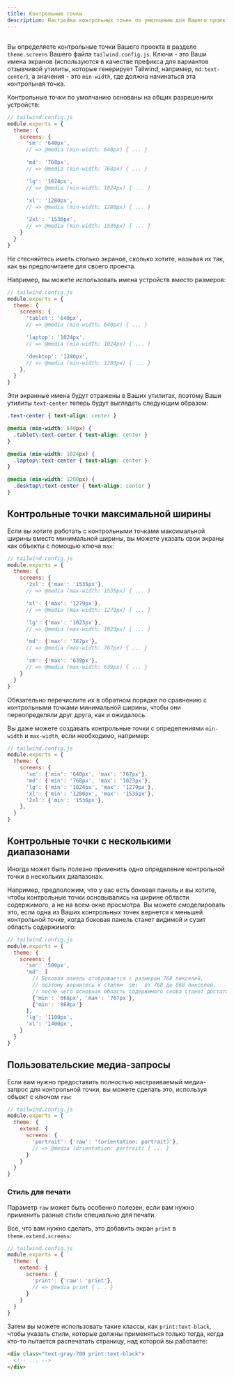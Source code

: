 ```yaml
---
title: Контрольные точки
description: Настройка контрольных точек по умолчанию для Вашего проекта.
---
```



## <Heading hidden>Базовая кастомизация</Heading>

Вы определяете контрольные точки Вашего проекта в разделе `theme.screens` Вашего файла `tailwind.config.js`. Ключи - это Ваши имена экранов (используются в качестве префикса для вариантов отзывчивой утилиты, которые генерирует Tailwind, например, `md:text-center`), а значения - это `min-width`, где должна начинаться эта контрольная точка.

Контрольные точки по умолчанию основаны на общих разрешениях устройств:

```js
// tailwind.config.js
module.exports = {
  theme: {
    screens: {
      'sm': '640px',
      // => @media (min-width: 640px) { ... }

      'md': '768px',
      // => @media (min-width: 768px) { ... }

      'lg': '1024px',
      // => @media (min-width: 1024px) { ... }

      'xl': '1280px',
      // => @media (min-width: 1280px) { ... }

      '2xl': '1536px',
      // => @media (min-width: 1536px) { ... }
    }
  }
}
```

Не стесняйтесь иметь столько экранов, сколько хотите, называя их так, как вы предпочитаете для своего проекта.

Например, вы можете использовать имена устройств вместо размеров:

```js
// tailwind.config.js
module.exports = {
  theme: {
    screens: {
      'tablet': '640px',
      // => @media (min-width: 640px) { ... }

      'laptop': '1024px',
      // => @media (min-width: 1024px) { ... }

      'desktop': '1280px',
      // => @media (min-width: 1280px) { ... }
    },
  }
}
```

Эти экранные имена будут отражены в Ваших утилитах, поэтому Ваши утилиты `text-center` теперь будут выглядеть следующим образом:

```css
.text-center { text-align: center }

@media (min-width: 640px) {
  .tablet\:text-center { text-align: center }
}

@media (min-width: 1024px) {
  .laptop\:text-center { text-align: center }
}

@media (min-width: 1280px) {
  .desktop\:text-center { text-align: center }
}
```

## Контрольные точки максимальной ширины

Если вы хотите работать с контрольными точками максимальной ширины вместо минимальной ширины, вы можете указать свои экраны как объекты с помощью ключа `max`:

```js
// tailwind.config.js
module.exports = {
  theme: {
    screens: {
      '2xl': {'max': '1535px'},
      // => @media (max-width: 1535px) { ... }

      'xl': {'max': '1279px'},
      // => @media (max-width: 1279px) { ... }

      'lg': {'max': '1023px'},
      // => @media (max-width: 1023px) { ... }

      'md': {'max': '767px'},
      // => @media (max-width: 767px) { ... }

      'sm': {'max': '639px'},
      // => @media (max-width: 639px) { ... }
    }
  }
}
```

Обязательно перечислите их в обратном порядке по сравнению с контрольными точками минимальной ширины, чтобы они переопределяли друг друга, как и ожидалось.

Вы даже можете создавать контрольные точки с определениями `min-width` и `max-width`, если необходимо, например:

```js
// tailwind.config.js
module.exports = {
  theme: {
    screens: {
      'sm': {'min': '640px', 'max': '767px'},
      'md': {'min': '768px', 'max': '1023px'},
      'lg': {'min': '1024px', 'max': '1279px'},
      'xl': {'min': '1280px', 'max': '1535px'},
      '2xl': {'min': '1536px'},
    },
  }
}
```

## Контрольные точки с несколькими диапазонами

Иногда может быть полезно применить одно определение контрольной точки в нескольких диапазонах.

Например, предположим, что у вас есть боковая панель и вы хотите, чтобы контрольные точки основывались на ширине области содержимого, а не на всем окне просмотра. Вы можете смоделировать это, если одна из Ваших контрольных точек вернется к меньшей контрольной точке, когда боковая панель станет видимой и сузит область содержимого:

```js
// tailwind.config.js
module.exports = {
  theme: {
    screens: {
      'sm': '500px',
      'md': [
        // Боковая панель отображается с размером 768 пикселей,
        // поэтому вернитесь к стилям `sm:` от 768 до 868 пикселей,
        // после чего основная область содержимого снова станет достаточно широкой для применения стилей `md:`.
        {'min': '668px', 'max': '767px'},
        {'min': '868px'}
      ],
      'lg': '1100px',
      'xl': '1400px',
    }
  }
}
```

## Пользовательские медиа-запросы

Если вам нужно предоставить полностью настраиваемый медиа-запрос для контрольной точки, вы можете сделать это, используя объект с ключом `raw`:

```js
// tailwind.config.js
module.exports = {
  theme: {
    extend: {
      screens: {
        'portrait': {'raw': '(orientation: portrait)'},
        // => @media (orientation: portrait) { ... }
      }
    }
  }
}
```

### Стиль для печати

Параметр `raw` может быть особенно полезен, если вам нужно применить разные стили специально для печати.

Все, что вам нужно сделать, это добавить экран `print` в `theme.extend.screens`:

```js
// tailwind.config.js
module.exports = {
  theme: {
    extend: {
      screens: {
        'print': {'raw': 'print'},
        // => @media print { ... }
      }
    }
  }
}
```

Затем вы можете использовать такие классы, как `print:text-black`, чтобы указать стили, которые должны применяться только тогда, когда кто-то пытается распечатать страницу, над которой вы работаете:

```html
<div class="text-gray-700 print:text-black">
  <!-- ... -->
</div>
```
